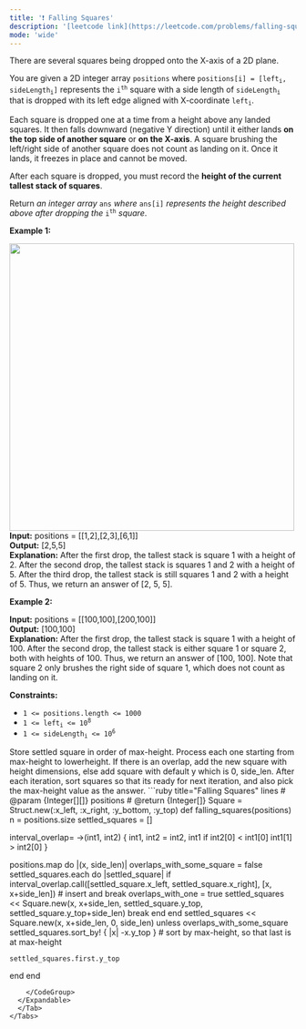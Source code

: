 ```yaml
---
title: '❗️ Falling Squares'
description: '[leetcode link](https://leetcode.com/problems/falling-squares/description/)'
mode: 'wide'
---
```

<Tabs>
  <Tab title="Question" icon="circle-question" iconType="regular">
    <Card>
      <p>There are several squares being dropped onto the X-axis of a 2D plane.</p>  <p>You are given a 2D integer array <code>positions</code> where <code>positions[i] = [left<sub>i</sub>, sideLength<sub>i</sub>]</code> represents the <code>i<sup>th</sup></code> square with a side length of <code>sideLength<sub>i</sub></code> that is dropped with its left edge aligned with X-coordinate <code>left<sub>i</sub></code>.</p>  <p>Each square is dropped one at a time from a height above any landed squares. It then falls downward (negative Y direction) until it either lands <strong>on the top side of another square</strong> or <strong>on the X-axis</strong>. A square brushing the left/right side of another square does not count as landing on it. Once it lands, it freezes in place and cannot be moved.</p>  <p>After each square is dropped, you must record the <strong>height of the current tallest stack of squares</strong>.</p>  <p>Return <em>an integer array </em><code>ans</code><em> where </em><code>ans[i]</code><em> represents the height described above after dropping the </em><code>i<sup>th</sup></code><em> square</em>.</p>   <p><strong class="example">Example 1:</strong></p> <img alt="" src="https://assets.leetcode.com/uploads/2021/04/28/fallingsq1-plane.jpg" style="width: 500px; height: 505px;" />  <strong>Input:</strong> positions = [[1,2],[2,3],[6,1]] <br/> <strong>Output:</strong> [2,5,5] <br/> <strong>Explanation:</strong> After the first drop, the tallest stack is square 1 with a height of 2. After the second drop, the tallest stack is squares 1 and 2 with a height of 5. After the third drop, the tallest stack is still squares 1 and 2 with a height of 5. Thus, we return an answer of [2, 5, 5].   <p><strong class="example">Example 2:</strong></p>   <strong>Input:</strong> positions = [[100,100],[200,100]] <br/> <strong>Output:</strong> [100,100] <br/> <strong>Explanation:</strong> After the first drop, the tallest stack is square 1 with a height of 100. After the second drop, the tallest stack is either square 1 or square 2, both with heights of 100. Thus, we return an answer of [100, 100]. Note that square 2 only brushes the right side of square 1, which does not count as landing on it.    <p><strong>Constraints:</strong></p>  <ul>  <li><code>1 &lt;= positions.length &lt;= 1000</code></li>  <li><code>1 &lt;= left<sub>i</sub> &lt;= 10<sup>8</sup></code></li>  <li><code>1 &lt;= sideLength<sub>i</sub> &lt;= 10<sup>6</sup></code></li> </ul> 
    </Card>
  </Tab>
  <Tab title="Solution" icon="lightbulb" iconType="regular" >
    <Card>
      Store settled square in order of max-height. Process each one starting from max-height to lowerheight. If there is an overlap, add the new square with height dimensions, else add square with default y which is 0, side_len. After each iteration, sort squares so that its ready for next iteration, and also pick the max-height value as the answer. 
    </Card>
  <Expandable title="code">
    <CodeGroup dropdown>
```ruby title="Falling Squares" lines
# @param {Integer[][]} positions
# @return {Integer[]}
Square = Struct.new(:x_left, :x_right, :y_bottom, :y_top)
def falling_squares(positions)
  n = positions.size
  settled_squares = []

  interval_overlap= ->(int1, int2) {
    int1, int2 = int2, int1 if int2[0] < int1[0]
    int1[1] > int2[0]
  }

  positions.map do |(x, side_len)|
    overlaps_with_some_square = false
    settled_squares.each do |settled_square|
      if interval_overlap.call([settled_square.x_left, settled_square.x_right], [x, x+side_len]) # insert and break
        overlaps_with_one = true
        settled_squares << Square.new(x, x+side_len, settled_square.y_top, settled_square.y_top+side_len)
        break
      end
    end
    settled_squares << Square.new(x, x+side_len, 0, side_len) unless overlaps_with_some_square
    settled_squares.sort_by! { |x| -x.y_top  } # sort by max-height, so that last is at max-height

    settled_squares.first.y_top
  end
end
```
    </CodeGroup>
  </Expandable>
  </Tab>
</Tabs>